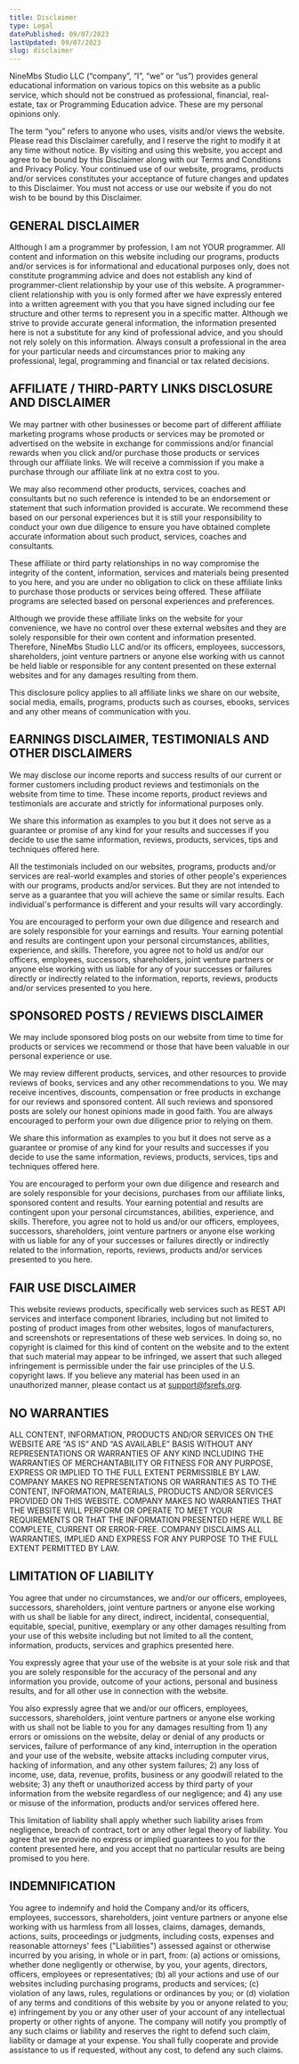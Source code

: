 ```yaml
---
title: Disclaimer
type: Legal
datePublished: 09/07/2023
lastUpdated: 09/07/2023
slug: disclaimer
---
```


NineMbs Studio LLC (“company”, “I”, “we” or “us”) provides general educational information on various topics on this website as a public service, which should not be construed as professional, financial, real-estate, tax or Programming Education advice. These are my personal opinions only.

The term “you” refers to anyone who uses, visits and/or views the website.
Please read this Disclaimer carefully, and I reserve the right to modify it at any time without notice.  By visiting and using this website, you accept and agree to be bound by this Disclaimer along with our Terms and Conditions and Privacy Policy. Your continued use of our website, programs, products and/or services constitutes your acceptance of future changes and updates to this Disclaimer. You must not access or use our website if you do not wish to be bound by this Disclaimer.

## GENERAL DISCLAIMER

Although I am a programmer by profession, I am not YOUR programmer. All content and information on this website including our programs, products and/or services is for informational and educational purposes only, does not constitute programming advice and does not establish any kind of programmer-client relationship by your use of this website. A programmer-client relationship with you is only formed after we have expressly entered into a written agreement with you that you have signed including our fee structure and other terms to represent you in a specific matter. Although we strive to provide accurate general information, the information presented here is not a substitute for any kind of professional advice, and you should not rely solely on this information. Always consult a professional in the area for your particular needs and circumstances prior to making any professional, legal, programming and financial or tax related decisions.

## AFFILIATE / THIRD-PARTY LINKS DISCLOSURE AND DISCLAIMER

We may partner with other businesses or become part of different affiliate marketing programs whose products or services may be promoted or advertised on the website in exchange for commissions and/or financial rewards when you click and/or purchase those products or services through our affiliate links. We will receive a commission if you make a purchase through our affiliate link at no extra cost to you. 

We may also recommend other products, services, coaches and consultants but no such reference is intended to be an endorsement or statement that such information provided is accurate. We recommend these based on our personal experiences but it is still your responsibility to conduct your own due diligence to ensure you have obtained complete accurate information about such product, services, coaches and consultants. 

These affiliate or third party relationships in no way compromise the integrity of the content, information, services and materials being presented to you here, and you are under no obligation to click on these affiliate links to purchase those products or services being offered. These affiliate programs are selected based on personal experiences and preferences. 

Although we provide these affiliate links on the website for your convenience, we have no control over these external websites and they are solely responsible for their own content and information presented. Therefore, NineMbs Studio LLC and/or its officers, employees, successors, shareholders, joint venture partners or anyone else working with us cannot be held liable or responsible for any content presented on these external websites and for any damages resulting from them.

This disclosure policy applies to all affiliate links we share on our website, social media, emails, programs, products such as courses, ebooks, services and any other means of communication with you. 

## EARNINGS DISCLAIMER, TESTIMONIALS AND OTHER DISCLAIMERS

We may disclose our income reports and success results of our current or former customers including product reviews and testimonials on the website from time to time. These income reports, product reviews and testimonials are accurate and strictly for informational purposes only.

We share this information as examples to you but it does not serve as a guarantee or promise of any kind for your results and successes if you decide to use the same information, reviews, products, services, tips and techniques offered here.

All the testimonials included on our websites, programs, products and/or services are real-world examples and stories of other people's experiences with our programs, products and/or services. But they are not intended to serve as a guarantee that you will achieve the same or similar results. Each individual's performance is different and your results will vary accordingly.

You are encouraged to perform your own due diligence and research and are solely responsible for your earnings and results. Your earning potential and results are contingent upon your personal circumstances, abilities, experience, and skills. Therefore, you agree not to hold us and/or our officers, employees, successors, shareholders, joint venture partners or anyone else working with us liable for any of your successes or failures directly or indirectly related to the information, reports, reviews, products and/or services presented to you here.

## SPONSORED POSTS / REVIEWS DISCLAIMER

We may include sponsored blog posts on our website from time to time for products or services we recommend or those that have been valuable in our personal experience or use.

We may review different products, services, and other resources to provide reviews of books, services and any other recommendations to you. We may receive incentives, discounts, compensation or free products in exchange for our reviews and sponsored content. All such reviews and sponsored posts are solely our honest opinions made in good faith. You are always encouraged to perform your own due diligence prior to relying on them.

We share this information as examples to you but it does not serve as a guarantee or promise of any kind for your results and successes if you decide to use the same information, reviews, products, services, tips and techniques offered here.

You are encouraged to perform your own due diligence and research and are solely responsible for your decisions, purchases from our affiliate links, sponsored content and results. Your earning potential and results are contingent upon your personal circumstances, abilities, experience, and skills. Therefore, you agree not to hold us and/or our officers, employees, successors, shareholders, joint venture partners or anyone else working with us liable for any of your successes or failures directly or indirectly related to the information, reports, reviews, products and/or services presented to you here.

## FAIR USE DISCLAIMER

This website reviews products, specifically web services such as REST API services and interface component libraries, including but not limited to posting of product images from other websites, logos of manufacturers, and screenshots or representations of these web services. In doing so, no copyright is claimed for this kind of content on the website and to the extent that such material may appear to be infringed, we assert that such alleged infringement is permissible under the fair use principles of the U.S. copyright laws. If you believe any material has been used in an unauthorized manner, please contact us at [support@fsrefs.org](mailto:support@fsrefs.org). 

## NO WARRANTIES 

ALL CONTENT, INFORMATION, PRODUCTS AND/OR SERVICES ON THE WEBSITE ARE “AS IS” AND “AS AVAILABLE” BASIS WITHOUT ANY REPRESENTATIONS OR WARRANTIES OF ANY KIND INCLUDING THE WARRANTIES OF MERCHANTABILITY OR FITNESS FOR ANY PURPOSE, EXPRESS OR IMPLIED TO THE FULL EXTENT PERMISSIBLE BY LAW. COMPANY MAKES NO REPRESENTATIONS OR WARRANTIES AS TO THE CONTENT, INFORMATION, MATERIALS, PRODUCTS AND/OR SERVICES PROVIDED ON THIS WEBSITE. COMPANY MAKES NO WARRANTIES THAT THE WEBSITE WILL PERFORM OR OPERATE TO MEET YOUR REQUIREMENTS OR THAT THE INFORMATION PRESENTED HERE WILL BE COMPLETE, CURRENT OR ERROR-FREE. COMPANY DISCLAIMS ALL WARRANTIES, IMPLIED AND EXPRESS FOR ANY PURPOSE TO THE FULL EXTENT PERMITTED BY LAW.

## LIMITATION OF LIABILITY

You agree that under no circumstances, we and/or our officers, employees, successors, shareholders, joint venture partners or anyone else working with us shall be liable for any direct, indirect, incidental, consequential, equitable, special, punitive, exemplary or any other damages resulting from your use of this website including but not limited to all the content, information, products, services and graphics presented here. 

You expressly agree that your use of the website is at your sole risk and that you are solely responsible for the accuracy of the personal and any information you provide, outcome of your actions, personal and business results, and for all other use in connection with the website.

You also expressly agree that we and/or our officers, employees, successors, shareholders, joint venture partners or anyone else working with us shall not be liable to you for any damages resulting from 1) any errors or omissions on the website, delay or denial of any products or services, failure of performance of any kind, interruption in the operation and your use of the website, website attacks including computer virus, hacking of information, and any other system failures; 2) any loss of income, use, data, revenue, profits, business or any goodwill related to the website; 3) any theft or unauthorized access by third party of your information from the website regardless of our negligence; and 4) any use or misuse of the information, products and/or services offered here. 

This limitation of liability shall apply whether such liability arises from negligence, breach of contract, tort or any other legal theory of liability. You agree that we provide no express or implied guarantees to you for the content presented here, and you accept that no particular results are being promised to you here. 

## INDEMNIFICATION 

You agree to indemnify and hold the Company and/or its officers, employees, successors, shareholders, joint venture partners or anyone else working with us harmless from all losses, claims, damages, demands, actions, suits, proceedings or judgments, including costs, expenses and reasonable attorneys' fees ("Liabilities") assessed against or otherwise incurred by you arising, in whole or in part, from: (a) actions or omissions, whether done negligently or otherwise, by you, your agents, directors, officers, employees or representatives; (b) all your actions and use of our websites including purchasing programs, products and services; (c) violation of any laws, rules, regulations or ordinances by you; or (d) violation of any terms and conditions of this website by you or anyone related to you; e) infringement by you or any other user of your account of any intellectual property or other rights of anyone. The company will notify you promptly of any such claims or liability and reserves the right to defend such claim, liability or damage at your expense. You shall fully cooperate and provide assistance to us if requested, without any cost, to defend any such claims.
